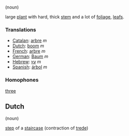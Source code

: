 (noun)

large [[plant]] with hard, thick [[stem]] and a lot of [[foliage]], [[leaf]]s.

===Translations===

*[[Catalan]]: [[arbre]] ''m''
*[[Dutch]]: [[boom]] ''m''
*[[French]]: [[arbre]] ''m''
*[[German]]: [[Baum]] ''m''
*[[Hebrew]]: [[עץ]] ''m''
*[[Spanish]]: [[árbol]] ''m''

===Homophones===

[[three]]

==Dutch==

(noun)

[[step]] of a [[staircase]] (contraction of [[trede]])